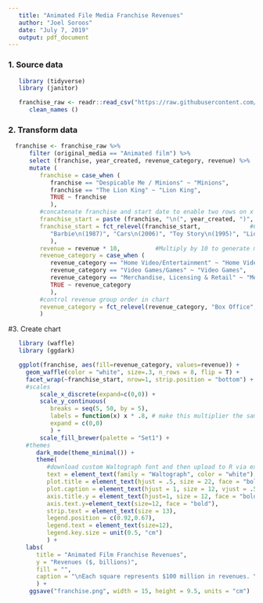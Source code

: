 ```yaml
---
   title: "Animated File Media Franchise Revenues"
   author: "Joel Soroos"
   date: "July 7, 2019"
   output: pdf_document
---
```


### 1. Source data
```r

   library (tidyverse)
   library (janitor) 

   franchise_raw <- readr::read_csv("https://raw.githubusercontent.com/rfordatascience/tidytuesday/master/data/2019/2019-07-02/media_franchises.csv") %>%
      clean_names ()
```
   
### 2. Transform data
```r

  franchise <- franchise_raw %>%
      filter (original_media == "Animated film") %>%
      select (franchise, year_created, revenue_category, revenue) %>%
      mutate (
         franchise = case_when (
            franchise == "Despicable Me / Minions" ~ "Minions",
            franchise == "The Lion King" ~ "Lion King",
            TRUE ~ franchise
            ),
         #concatenate franchise and start date to enable two rows on x axis
         franchise_start = paste (franchise, "\n(", year_created, ")", sep = ""), 
         franchise_start = fct_relevel(franchise_start,              #Control franchise order in chart
            "Barbie\n(1987)", "Cars\n(2006)", "Toy Story\n(1995)", "Lion King\n(1994)", "Frozen\n(2013)", "Minions\n(2010)", "Aladdin\n(1992)", "Ice Age\n(2002)" 
            ),
         revenue = revenue * 10,          #Multiply by 10 to generate more boxes in waffle chart for additional granularity.
         revenue_category = case_when (
            revenue_category == "Home Video/Entertainment" ~ "Home Video",
            revenue_category == "Video Games/Games" ~ "Video Games",
            revenue_category == "Merchandise, Licensing & Retail" ~ "Merchandise",
            TRUE ~ revenue_category
            ),
         #control revenue group order in chart
         revenue_category = fct_relevel(revenue_category, "Box Office", "Home Video", "Music", "Video Games", "Merchandise")
         ) 
```

#3.  Create chart
```r

   library (waffle)
   library (ggdark)

   ggplot(franchise, aes(fill=revenue_category, values=revenue)) + 
     geom_waffle(color = "white", size=.3, n_rows = 8, flip = T) +
     facet_wrap(~franchise_start, nrow=1, strip.position = "bottom") +     #creates multiple waffle columns
     #scales
         scale_x_discrete(expand=c(0,0)) +
         scale_y_continuous(
            breaks = seq(5, 50, by = 5), 
            labels = function(x) x * .8, # make this multiplier the same as n_rows
            expand = c(0,0)
            ) +
         scale_fill_brewer(palette = "Set1") +
     #themes
        dark_mode(theme_minimal()) +
        theme(
           #download custom Waltograph font and then upload to R via extrafont package:https://www.dafont.com/waltograph.font
           text = element_text(family = "Waltograph", color = "white"),   
           plot.title = element_text(hjust = .5, size = 22, face = "bold"),
           plot.caption = element_text(hjust = 1, size = 12, vjust = .5),
           axis.title.y = element_text(hjust=1, size = 12, face = "bold"),
           axis.text.y=element_text(size=12, face = "bold"),
           strip.text = element_text(size = 13),
           legend.position = c(0.92,0.67),
           legend.text = element_text(size=12),
           legend.key.size = unit(0.5, "cm")
           ) +
     labs(
        title = "Animated Film Franchise Revenues",
        y = "Revenues ($, billions)",
        fill = "",
        caption = "\nEach square represents $100 million in revenues. Year below franchise signifies year of creation. \nSource: Wikipedia  |  Visualization: Joel Soroos @soroosj"
        ) +
      ggsave("franchise.png", width = 15, height = 9.5, units = "cm")
```
